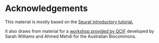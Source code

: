 # Acknowledgements

This material is mostly based on the [Seurat introductory tutorial.](https://satijalab.org/seurat/articles/pbmc3k_tutorial.html)

It also draws from material for a [workshop provided by QCIF](https://swbioinf.github.io/scRNAseqInR_Doco/index.html) developed by Sarah Williams and Ahmed Mehdi for the Australian Biocommons.

                  
                                                                                                                                                         
                                                                                                                                                         
                                                                                                                                                         
                                                                                                                                                         